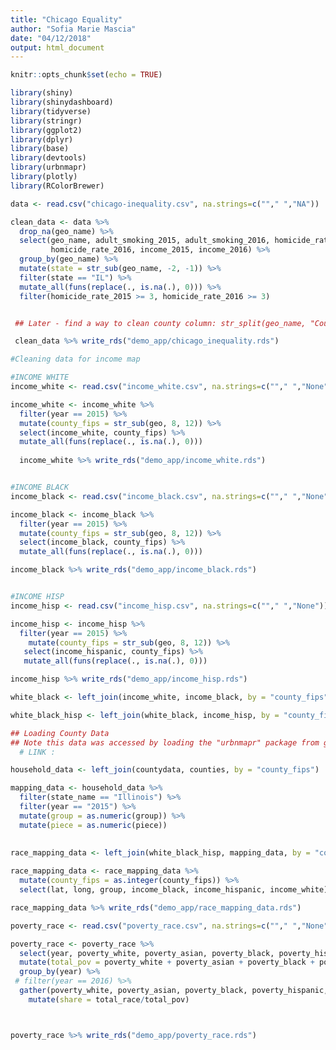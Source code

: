 ```yaml
---
title: "Chicago Equality"
author: "Sofia Marie Mascia"
date: "04/12/2018"
output: html_document
---
```


```r
knitr::opts_chunk$set(echo = TRUE)

library(shiny)
library(shinydashboard)
library(tidyverse)
library(stringr)
library(ggplot2)
library(dplyr)
library(base)
library(devtools)
library(urbnmapr)
library(plotly)
library(RColorBrewer)

```

```r
data <- read.csv("chicago-inequality.csv", na.strings=c(""," ","NA"))
```

```r
clean_data <- data %>% 
  drop_na(geo_name) %>% 
  select(geo_name, adult_smoking_2015, adult_smoking_2016, homicide_rate_2015, 
         homicide_rate_2016, income_2015, income_2016) %>% 
  group_by(geo_name) %>% 
  mutate(state = str_sub(geo_name, -2, -1)) %>% 
  filter(state == "IL") %>% 
  mutate_all(funs(replace(., is.na(.), 0))) %>% 
  filter(homicide_rate_2015 >= 3, homicide_rate_2016 >= 3)


 ## Later - find a way to clean county column: str_split(geo_name, "County, ", n=2)

 clean_data %>% write_rds("demo_app/chicago_inequality.rds")
```


```r

#Cleaning data for income map

#INCOME WHITE
income_white <- read.csv("income_white.csv", na.strings=c(""," ","None"))

income_white <- income_white %>% 
  filter(year == 2015) %>% 
  mutate(county_fips = str_sub(geo, 8, 12)) %>% 
  select(income_white, county_fips) %>% 
  mutate_all(funs(replace(., is.na(.), 0)))
  
  income_white %>% write_rds("demo_app/income_white.rds") 


#INCOME BLACK
income_black <- read.csv("income_black.csv", na.strings=c(""," ","None"))

income_black <- income_black %>% 
  filter(year == 2015) %>% 
  mutate(county_fips = str_sub(geo, 8, 12)) %>% 
  select(income_black, county_fips) %>% 
  mutate_all(funs(replace(., is.na(.), 0)))

income_black %>% write_rds("demo_app/income_black.rds")


#INCOME HISP
income_hisp <- read.csv("income_hisp.csv", na.strings=c(""," ","None"))

income_hisp <- income_hisp %>% 
  filter(year == 2015) %>% 
    mutate(county_fips = str_sub(geo, 8, 12)) %>% 
   select(income_hispanic, county_fips) %>% 
   mutate_all(funs(replace(., is.na(.), 0)))

income_hisp %>% write_rds("demo_app/income_hisp.rds")

white_black <- left_join(income_white, income_black, by = "county_fips")

white_black_hisp <- left_join(white_black, income_hisp, by = "county_fips")

```

```r

## Loading County Data
## Note this data was accessed by loading the "urbnmapr" package from github: 
  # LINK : 

household_data <- left_join(countydata, counties, by = "county_fips") 

mapping_data <- household_data %>% 
  filter(state_name == "Illinois") %>%
  filter(year == "2015") %>% 
  mutate(group = as.numeric(group)) %>% 
  mutate(piece = as.numeric(piece))
  
  
race_mapping_data <- left_join(white_black_hisp, mapping_data, by = "county_fips")

race_mapping_data <- race_mapping_data %>% 
  mutate(county_fips = as.integer(county_fips)) %>% 
  select(lat, long, group, income_black, income_hispanic, income_white)

race_mapping_data %>% write_rds("demo_app/race_mapping_data.rds")


```

```r

poverty_race <- read.csv("poverty_race.csv", na.strings=c(""," ","None"))

poverty_race <- poverty_race %>% 
  select(year, poverty_white, poverty_asian, poverty_black, poverty_hispanic, poverty_native, poverty_other) %>% 
  mutate(total_pov = poverty_white + poverty_asian + poverty_black + poverty_hispanic + poverty_native + poverty_other) %>% 
  group_by(year) %>% 
 # filter(year == 2016) %>% 
  gather(poverty_white, poverty_asian, poverty_black, poverty_hispanic, poverty_native, poverty_other, key = "race", value = "total_race") %>% 
    mutate(share = total_race/total_pov)



poverty_race %>% write_rds("demo_app/poverty_race.rds")

```



